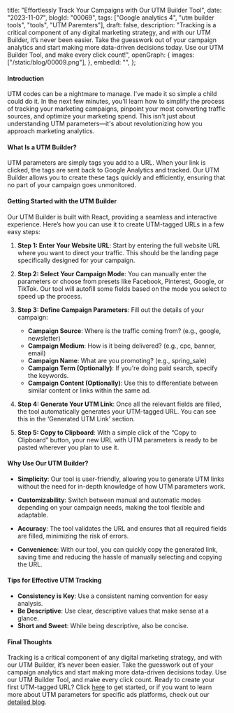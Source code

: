  title: "Effortlessly Track Your Campaigns with Our UTM Builder Tool",
 date: "2023-11-07",
 blogId: "00069",
 tags: ["Google analytics 4", "utm builder tools", "tools", "UTM Paremters"],
 draft: false,
 description:
  "Tracking is a critical component of any digital marketing strategy, and with our UTM Builder, it’s never been easier. Take the guesswork out of your campaign analytics and start making more data-driven decisions today. Use our UTM Builder Tool, and make every click count!",
 openGraph: {
  images: ["/static/blog/00009.png"],
 },
 embedId: "",
};

<BlogHeader metadata={metadata} />

#### Introduction

UTM codes can be a nightmare to manage. I've made it so simple a child could do it. In the next few minutes, you'll learn how to simplify the process of tracking your marketing campaigns, pinpoint your most converting traffic sources, and optimize your marketing spend. This isn't just about understanding UTM parameters—it's about revolutionizing how you approach marketing analytics.

#### What Is a UTM Builder?

UTM parameters are simply tags you add to a URL. When your link is clicked, the tags are sent back to Google Analytics and tracked. Our UTM Builder allows you to create these tags quickly and efficiently, ensuring that no part of your campaign goes unmonitored.

#### Getting Started with the UTM Builder

Our UTM Builder is built with React, providing a seamless and interactive experience. Here’s how you can use it to create UTM-tagged URLs in a few easy steps:

1. **Step 1: Enter Your Website URL**: Start by entering the full website URL where you want to direct your traffic. This should be the landing page specifically designed for your campaign.

2. **Step 2: Select Your Campaign Mode**: You can manually enter the parameters or choose from presets like Facebook, Pinterest, Google, or TikTok. Our tool will autofill some fields based on the mode you select to speed up the process.

3. **Step 3: Define Campaign Parameters**: Fill out the details of your campaign:

   - **Campaign Source**: Where is the traffic coming from? (e.g., google, newsletter)
   - **Campaign Medium**: How is it being delivered? (e.g., cpc, banner, email)
   - **Campaign Name**: What are you promoting? (e.g., spring_sale)
   - **Campaign Term (Optionally)**: If you're doing paid search, specify the keywords.
   - **Campaign Content (Optionally)**: Use this to differentiate between similar content or links within the same ad.

4. **Step 4: Generate Your UTM Link**: Once all the relevant fields are filled, the tool automatically generates your UTM-tagged URL. You can see this in the ‘Generated UTM Link’ section.

5. **Step 5: Copy to Clipboard**: With a simple click of the “Copy to Clipboard” button, your new URL with UTM parameters is ready to be pasted wherever you plan to use it.

#### Why Use Our UTM Builder?

- **Simplicity**: Our tool is user-friendly, allowing you to generate UTM links without the need for in-depth knowledge of how UTM parameters work.

- **Customizability**: Switch between manual and automatic modes depending on your campaign needs, making the tool flexible and adaptable.

- **Accuracy**: The tool validates the URL and ensures that all required fields are filled, minimizing the risk of errors.

- **Convenience**: With our tool, you can quickly copy the generated link, saving time and reducing the hassle of manually selecting and copying the URL.

#### Tips for Effective UTM Tracking

- **Consistency is Key**: Use a consistent naming convention for easy analysis.
- **Be Descriptive**: Use clear, descriptive values that make sense at a glance.
- **Short and Sweet**: While being descriptive, also be concise.

#### Final Thoughts

Tracking is a critical component of any digital marketing strategy, and with our UTM Builder, it’s never been easier. Take the guesswork out of your campaign analytics and start making more data-driven decisions today. Use our UTM Builder Tool, and make every click count. Ready to create your first UTM-tagged URL? Click [here](/tools/utm-builder) to get started, or if you want to learn more about UTM parameters for specific ads platforms, check out our [detailed blog](/tags/utm-parameters/).
